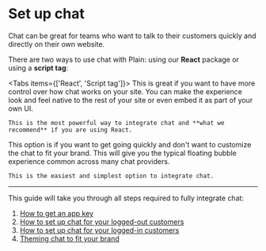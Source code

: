 
# Set up chat

Chat can be great for teams who want to talk to their customers quickly and directly on their own website.

There are two ways to use chat with Plain: using our **React** package or using a **script tag**:

<Tabs items={['React', 'Script tag']}>
  <Tab>
    This is great if you want to have more control over how chat works on your site. You can make the experience look and feel native to the rest of your site or even embed it as part of your own UI.

    This is the most powerful way to integrate chat and **what we recommend** if you are using React.

  </Tab>

  <Tab>
    This option is if you want to get going quickly and don't want to customize the chat to fit your brand. This will give you the typical floating bubble experience common across many chat providers.

    This is the easiest and simplest option to integrate chat.

  </Tab>
</Tabs>

---

This guide will take you through all steps required to fully integrate chat:

1. [How to get an app key](/chat-setup/app-key)
2. [How to set up chat for your logged-out customers](/chat-setup/logged-out)
3. [How to set up chat for your logged-in customers](/chat-setup/logged-in)
4. [Theming chat to fit your brand](/chat-setup/theming)
